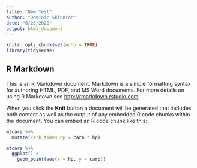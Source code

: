 ```yaml
---
title: "New Test"
author: "Dominic Skinnion"
date: "6/25/2020"
output: html_document
---
```


```r
knitr::opts_chunk$set(echo = TRUE)
library(tidyverse)
```

## R Markdown

This is an R Markdown document. Markdown is a simple formatting syntax for authoring HTML, PDF, and MS Word documents. For more details on using R Markdown see <http://rmarkdown.rstudio.com>.

When you click the **Knit** button a document will be generated that includes both content as well as the output of any embedded R code chunks within the document. You can embed an R code chunk like this:

```r
mtcars %>%
  mutate(carb_times_hp = carb * hp)

mtcars %>% 
  ggplot() +
    geom_point(aes(x = hp, y = carb))
  
```

